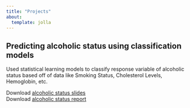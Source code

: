 ```yaml
---
title: "Projects"
about:
  template: jolla
---
```


## Predicting alcoholic status using classification models
Used statistical learning models to classify response variable of alcoholic status based off of data like Smoking Status, Cholesterol Levels, Hemoglobin, etc. 


Download [alcoholic status slides](/alcoholproject.pdf)  
Download [alcoholic status report](/writtenreport.pdf)
